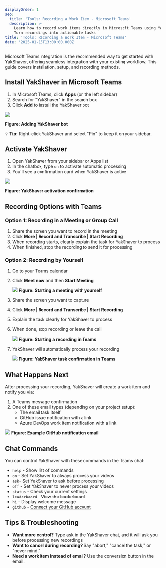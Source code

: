 ```yaml
---
displayOrder: 1
seo:
  title: 'Tools: Recording a Work Item - Microsoft Teams'
  description: >-
    Learn how to record work items directly in Microsoft Teams using YakShaver.
    Turn recordings into actionable tasks
title: 'Tools: Recording a Work Item - Microsoft Teams'
date: '2025-01-15T13:00:00.000Z'
---
```


Microsoft Teams integration is the recommended way to get started with YakShaver, offering seamless integration with your existing workflow. This guide covers installation, setup, and recording methods.

## Install YakShaver in Microsoft Teams

1. In Microsoft Teams, click **Apps** (on the left sidebar)
2. Search for "YakShaver" in the search box
3. Click **Add** to install the YakShaver bot

![](/adding-bot.png)

**Figure: Adding YakShaver bot**

💡 **Tip:** Right-click YakShaver and select "Pin" to keep it on your sidebar.

## Activate YakShaver

1. Open YakShaver from your sidebar or Apps list
2. In the chatbox, type `on` to activate automatic processing
3. You'll see a confirmation card when YakShaver is active

![](/turn-on-card.png)

**Figure: YakShaver activation confirmation**

## Recording Options with Teams

### Option 1: Recording in a Meeting or Group Call

1. Share the screen you want to record in the meeting
2. Click **More | Record and Transcribe | Start Recording**
3. When recording starts, clearly explain the task for YakShaver to process
4. When finished, stop the recording to send it for processing

### Option 2: Recording by Yourself

1. Go to your Teams calendar
2. Click **Meet now** and then **Start Meeting**

   ![](/YakShaver/Blogs/meeting-with-yourself.png)
   **Figure: Starting a meeting with yourself**
3. Share the screen you want to capture
4. Click **More | Record and Transcribe | Start Recording**
5. Explain the task clearly for YakShaver to process
6. When done, stop recording or leave the call

   ![](/YakShaver/Blogs/start-recording.png)
   **Figure: Starting a recording in Teams**
7. YakShaver will automatically process your recording

   ![](/YakShaver/yakshaver-is-done.png)
   **Figure: YakShaver task confirmation in Teams**

## What Happens Next

After processing your recording, YakShaver will create a work item and notify you via:

1. A Teams message confirmation
2. One of these email types (depending on your project setup):
   * The email task itself
   * GitHub issue notification with a link
   * Azure DevOps work item notification with a link

![](/YakShaver/yakshaver-github-email.png)
**Figure: Example GitHub notification email**

## Chat Commands

You can control YakShaver with these commands in the Teams chat:

* `help` - Show list of commands
* `on` - Set YakShaver to always process your videos
* `ask`- Set YakShaver to ask before processing
* `off` - Set YakShaver to never process your videos
* `status` - Check your current settings
* `leaderboard` - View the leaderboard
* `hi` - Display welcome message
* `github` - [Connect your GitHub account](/docs/connect-your-github-account)

## Tips & Troubleshooting

* **Want more control?** Type ask in the YakShaver chat, and it will ask you before processing new recordings.
* **Want to cancel during recording?** Say "abort," "cancel the task," or "never mind."
* **Need a work item instead of email?** Use the conversion button in the email.
